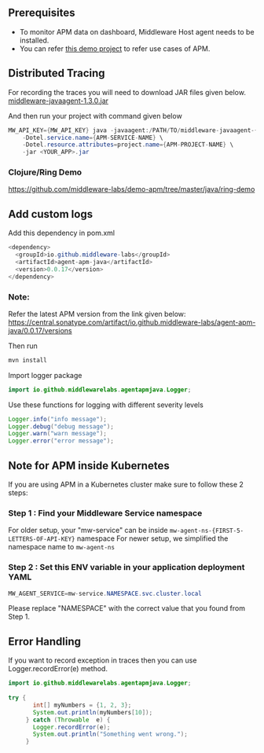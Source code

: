 ## Prerequisites
* To monitor APM data on dashboard, Middleware Host agent needs to be installed.
* You can refer [this demo project](https://github.com/middleware-labs/demo-apm/tree/master/java) to refer use cases of
  APM.

## Distributed Tracing
For recording the traces you will need to download JAR files given below.
[middleware-javaagent-1.3.0.jar](https://github.com/middleware-labs/opentelemetry-java-instrumentation/releases/download/v1.3.0/middleware-javaagent-1.3.0.jar)

And then run your project with command given below
```java
MW_API_KEY={MW_API_KEY} java -javaagent:/PATH/TO/middleware-javaagent-{version}.jar \
    -Dotel.service.name={APM-SERVICE-NAME} \
    -Dotel.resource.attributes=project.name={APM-PROJECT-NAME} \
    -jar <YOUR_APP>.jar
```

### Clojure/Ring Demo
https://github.com/middleware-labs/demo-apm/tree/master/java/ring-demo

## Add custom logs
Add this dependency in pom.xml
```java
<dependency>
  <groupId>io.github.middleware-labs</groupId>
  <artifactId>agent-apm-java</artifactId>
  <version>0.0.17</version>
</dependency>
```
### Note:
Refer the latest APM version from the link given below:
https://central.sonatype.com/artifact/io.github.middleware-labs/agent-apm-java/0.0.17/versions

Then run
```java
mvn install
```

Import logger package
```java
import io.github.middlewarelabs.agentapmjava.Logger;
```

Use these functions for logging with different severity levels
```java
Logger.info("info message");
Logger.debug("debug message");
Logger.warn("warn message");
Logger.error("error message");
```

## Note for APM inside Kubernetes
If you are using APM in a Kubernetes cluster make sure to follow these 2 steps:

### Step 1 : Find your Middleware Service namespace
For older setup, your "mw-service" can be inside `mw-agent-ns-{FIRST-5-LETTERS-OF-API-KEY}` namespace
For newer setup, we simplified the namespace name to `mw-agent-ns`

### Step 2 : Set this ENV variable in your application deployment YAML
```java
MW_AGENT_SERVICE=mw-service.NAMESPACE.svc.cluster.local
```
<Note> Please replace "NAMESPACE" with the correct value that you found from Step 1. </Note>

## Error Handling 
If you want to record exception in traces then you can use Logger.recordError(e) method.
```java
import io.github.middlewarelabs.agentapmjava.Logger;
        
try {
       int[] myNumbers = {1, 2, 3};
       System.out.println(myNumbers[10]);
     } catch (Throwable  e) {
       Logger.recordError(e);
       System.out.println("Something went wrong.");
     }
```
 
